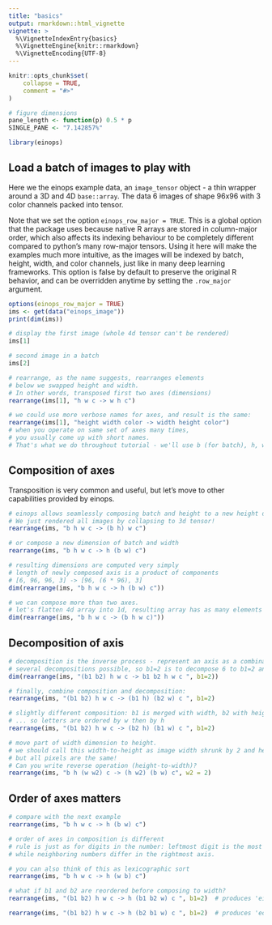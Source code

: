 ```yaml
---
title: "basics"
output: rmarkdown::html_vignette
vignette: >
  %\VignetteIndexEntry{basics}
  %\VignetteEngine{knitr::rmarkdown}
  %\VignetteEncoding{UTF-8}
---
```


```r
knitr::opts_chunk$set(
    collapse = TRUE,
    comment = "#>"
)

# figure dimensions
pane_length <- function(p) 0.5 * p
SINGLE_PANE <- "7.142857%"
```

```r
library(einops)
```

## Load a batch of images to play with

Here we the einops example data, an `image_tensor` object -  a thin wrapper around a 3D and 4D `base::array`. The data 6 images of shape 96x96 with 3 color channels packed into tensor.

Note that we set the option `einops_row_major = TRUE`. This is a global option that the package uses because native R arrays are stored in column-major order, which also affects its indexing behaviour to be completely different compared to python's many row-major tensors. Using it here will make the examples much more intuitive, as the images will be indexed by batch, height, width, and color channels, just like in many deep learning frameworks. This option is false by default to preserve the original R behavior, and can be overridden anytime by setting the `.row_major` argument.

```r
options(einops_row_major = TRUE)
ims <- get(data("einops_image"))
print(dim(ims))
```

```r
# display the first image (whole 4d tensor can't be rendered)
ims[1]
```

```r
# second image in a batch
ims[2]
```

```r
# rearrange, as the name suggests, rearranges elements
# below we swapped height and width.
# In other words, transposed first two axes (dimensions)
rearrange(ims[1], "h w c -> w h c")
```

```r
# we could use more verbose names for axes, and result is the same:
rearrange(ims[1], "height width color -> width height color")
# when you operate on same set of axes many times,
# you usually come up with short names.
# That's what we do throughout tutorial - we'll use b (for batch), h, w, and c
```

## Composition of axes

Transposition is very common and useful, but let's move to other capabilities provided by einops.

```r
# einops allows seamlessly composing batch and height to a new height dimension
# We just rendered all images by collapsing to 3d tensor!
rearrange(ims, "b h w c -> (b h) w c")
```

```r
# or compose a new dimension of batch and width
rearrange(ims, "b h w c -> h (b w) c")
```

```r
# resulting dimensions are computed very simply
# length of newly composed axis is a product of components
# [6, 96, 96, 3] -> [96, (6 * 96), 3]
dim(rearrange(ims, "b h w c -> h (b w) c"))
```

```r
# we can compose more than two axes.
# let's flatten 4d array into 1d, resulting array has as many elements as the original
dim(rearrange(ims, "b h w c -> (b h w c)"))
```

## Decomposition of axis

```r
# decomposition is the inverse process - represent an axis as a combination of new axes
# several decompositions possible, so b1=2 is to decompose 6 to b1=2 and b2=3
dim(rearrange(ims, "(b1 b2) h w c -> b1 b2 h w c ", b1=2))
```

```r
# finally, combine composition and decomposition:
rearrange(ims, "(b1 b2) h w c -> (b1 h) (b2 w) c ", b1=2)
```

```r
# slightly different composition: b1 is merged with width, b2 with height
# ... so letters are ordered by w then by h
rearrange(ims, "(b1 b2) h w c -> (b2 h) (b1 w) c ", b1=2)
```

```r
# move part of width dimension to height.
# we should call this width-to-height as image width shrunk by 2 and height doubled.
# but all pixels are the same!
# Can you write reverse operation (height-to-width)?
rearrange(ims, "b h (w w2) c -> (h w2) (b w) c", w2 = 2)
```

## Order of axes matters

```r
# compare with the next example
rearrange(ims, "b h w c -> h (b w) c")
```

```r
# order of axes in composition is different
# rule is just as for digits in the number: leftmost digit is the most significant,
# while neighboring numbers differ in the rightmost axis.

# you can also think of this as lexicographic sort
rearrange(ims, "b h w c -> h (w b) c")
```

```r
# what if b1 and b2 are reordered before composing to width?
rearrange(ims, "(b1 b2) h w c -> h (b1 b2 w) c ", b1=2)  # produces 'einops'
```

```r
rearrange(ims, "(b1 b2) h w c -> h (b2 b1 w) c ", b1=2)  # produces 'eoipns'
```
